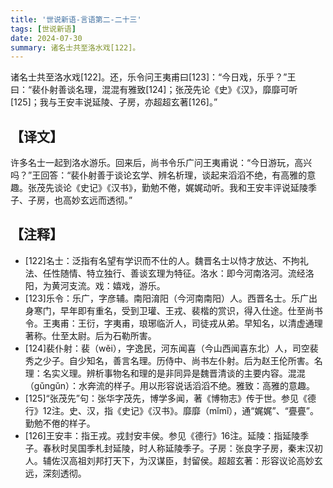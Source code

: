 ```yaml
---
title: '世说新语-言语第二-二十三'
tags: [世说新语]
date: 2024-07-30
summary: 诸名士共至洛水戏[122]。
---
```


诸名士共至洛水戏[122]。还，乐令问王夷甫曰[123]：“今日戏，乐乎？”王曰：“裴仆射善谈名理，混混有雅致[124]；张茂先论《史》《汉》，靡靡可听[125]；我与王安丰说延陵、子房，亦超超玄著[126]。”

## 【译文】

许多名士一起到洛水游乐。回来后，尚书令乐广问王夷甫说：“今日游玩，高兴吗？”王回答：“裴仆射善于谈论玄学、辨名析理，谈起来滔滔不绝，有高雅的意趣。张茂先谈论《史记》《汉书》，勤勉不倦，娓娓动听。我和王安丰评说延陵季子、子房，也高妙玄远而透彻。”

## 【注释】

- [122]名士：泛指有名望有学识而不仕的人。魏晋名士以恃才放达、不拘礼法、任性随情、特立独行、善谈玄理为特征。洛水：即今河南洛河。流经洛阳，为黄河支流。戏：嬉戏，游乐。
- [123]乐令：乐广，字彦辅。南阳淯阳（今河南南阳）人。西晋名士。乐广出身寒门，早年即有重名，受到卫瓘、王戎、裴楷的赏识，得入仕途。仕至尚书令。王夷甫：王衍，字夷甫，琅琊临沂人，司徒戎从弟。早知名，以清虚通理著称。仕至太尉。后为石勒所害。
- [124]裴仆射：裴（wěi），字逸民，河东闻喜（今山西闻喜东北）人，司空裴秀之少子。自少知名，善言名理。历侍中、尚书左仆射。后为赵王伦所害。名理：名实义理。辨析事物名和理的是非同异是魏晋清谈的主要内容。混混（gǔngǔn）：水奔流的样子。用以形容说话滔滔不绝。雅致：高雅的意趣。
- [125]“张茂先”句：张华字茂先，博学多闻，著《博物志》传于世。参见《德行》12注。史、汉，指《史记》《汉书》。靡靡（mǐmǐ），通“娓娓”、“亹亹”。勤勉不倦的样子。
- [126]王安丰：指王戎。戎封安丰侯。参见《德行》16注。延陵：指延陵季子。春秋时吴国季札封延陵，时人称延陵季子。子房：张良字子房，秦末汉初人。辅佐汉高祖刘邦打天下，为汉谋臣，封留侯。超超玄著：形容议论高妙玄远，深刻透彻。
